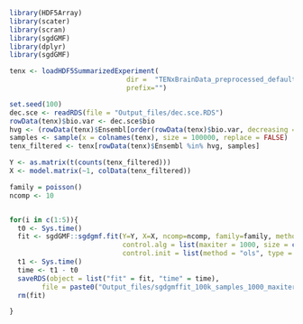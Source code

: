 
```r
library(HDF5Array)
library(scater)
library(scran)
library(sgdGMF)
library(dplyr)
library(sgdGMF)
```


```r
tenx <- loadHDF5SummarizedExperiment(
                             dir =  "TENxBrainData_preprocessed_default", 
                             prefix="")
```


```r
set.seed(100)
dec.sce <- readRDS(file = "Output_files/dec.sce.RDS")
rowData(tenx)$bio.var <- dec.sce$bio
hvg <- (rowData(tenx)$Ensembl[order(rowData(tenx)$bio.var, decreasing = TRUE)])[1:500]
samples <- sample(x = colnames(tenx), size = 100000, replace = FALSE)
tenx_filtered <- tenx[rowData(tenx)$Ensembl %in% hvg, samples]
```


```r
Y <- as.matrix(t(counts(tenx_filtered)))
X <- model.matrix(~1, colData(tenx_filtered))
```


```r
family = poisson()
ncomp <- 10


for(i in c(1:5)){
  t0 <- Sys.time()
  fit <- sgdGMF::sgdgmf.fit(Y=Y, X=X, ncomp=ncomp, family=family, method = "bsgd",
                            control.alg = list(maxiter = 1000, size = c(1000,250)),
                            control.init = list(method = "ols", type = "link"))
  t1 <- Sys.time()
  time <- t1 - t0  
  saveRDS(object = list("fit" = fit, "time" = time), 
        file = paste0("Output_files/sgdgmffit_100k_samples_1000_maxiter_1000_250_size_",i ,".RDS"))
  rm(fit)

}



```

